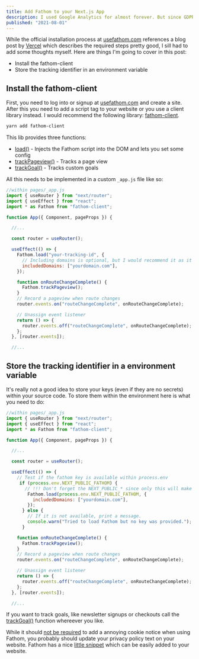 ```yaml
---
title: Add Fathom to your Next.js App
description: I used Google Analytics for almost forever. But since GDPR requires you to add a notfication if you use cookies I switched to Fathom. Here is how to add it to a Next.js app.
published: "2021-08-01"
---
```


While the official installation process at [usefathom.com](https://usefathom.com/ref/Q0QUXX) references a blog post by [Vercel](https://vercel.com/guides/deploying-nextjs-using-fathom-analytics-with-vercel) which describes the required steps pretty good, I sill had to add some thoughts myself. Here are things I'm going to cover in this post:

- Install the fathom-client
- Store the tracking identifier in an environment variable

## Install the fathom-client

First, you need to log into or signup at [usefathom.com](https://usefathom.com/ref/Q0QUXX) and create a site. After this you need to add a script tag to your website or you use a client library instead. I would recommend the following library: [fathom-client](https://github.com/derrickreimer/fathom-client).

```bash
yarn add fathom-client
```

This lib provides three functions:

- [load()](https://github.com/derrickreimer/fathom-client#loadsiteid-string-opts-object) - Injects the Fathom script into the DOM and lets you set some config
- [trackPageview()](https://github.com/derrickreimer/fathom-client#trackpageviewopts-object) - Tracks a page view
- [trackGoal()](https://github.com/derrickreimer/fathom-client#trackgoalcode-string-cents-number) - Tracks custom goals

All this needs to be implemented in a custom `_app.js` file like so:

```javascript
//within pages/_app.js
import { useRouter } from "next/router";
import { useEffect } from "react";
import * as Fathom from "fathom-client";

function App({ Component, pageProps }) {

  //...

  const router = useRouter();

  useEffect(() => {
    Fathom.load("your-tracking-id", {
      // Including domains is optional, but I would recommend it as it will only count page views and events on this domains. Dev environments will be excluded with this config.
      includedDomains: ["yourdomain.com"],
    });

    function onRouteChangeComplete() {
      Fathom.trackPageview();
    }
    // Record a pageview when route changes
    router.events.on("routeChangeComplete", onRouteChangeComplete);

    // Unassign event listener
    return () => {
      router.events.off("routeChangeComplete", onRouteChangeComplete);
    };
  }, [router.events]);

  //...
```

## Store the tracking identifier in a environment variable

It's really not a good idea to store your keys (even if they are no secrets) within your source code. To store them within the environment here is what you need to do:

```javascript
//within pages/_app.js
import { useRouter } from "next/router";
import { useEffect } from "react";
import * as Fathom from "fathom-client";

function App({ Component, pageProps }) {

  //...

  const router = useRouter();

  useEffect(() => {
    // Test if the fathom key is available within process.env
     if (process.env.NEXT_PUBLIC_FATHOM) {
       // !!! Don't forget the NEXT_PUBLIC_* since only this will make the variable available to your frontend
        Fathom.load(process.env.NEXT_PUBLIC_FATHOM, {
          includedDomains: ["yourdomain.com"],
        });
      } else {
        // If it is not available, print a message.
        console.warn("Tried to load Fathom but no key was provided.");
      }

    function onRouteChangeComplete() {
      Fathom.trackPageview();
    }
    // Record a pageview when route changes
    router.events.on("routeChangeComplete", onRouteChangeComplete);

    // Unassign event listener
    return () => {
      router.events.off("routeChangeComplete", onRouteChangeComplete);
    };
  }, [router.events]);

  //...
```

If you want to track goals, like newsletter signups or checkouts call the [trackGoal()](https://github.com/derrickreimer/fathom-client#trackgoalcode-string-cents-number) function whereever you like.

While it should [not be required](https://usefathom.com/compliance) to add a annoying cookie notice when using Fathom, you probably should update your privacy policy text on your website. Fathom has a nice [little snippet](https://usefathom.com/docs/legal/privacy-policy-sample) which can be easily added to your website.
